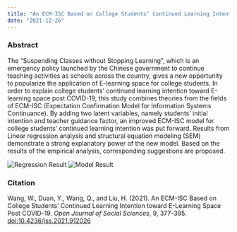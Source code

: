 ```yaml
---
title: "An ECM-ISC Based on College Students’ Continued Learning Intention toward E-Learning Space Post COVID-19"
date: "2021-12-26"
---
```


### Abstract

The “Suspending Classes without Stopping Learning”, which is an emergency policy launched by the Chinese government to continue teaching activities as schools across the country, gives a new opportunity to popularize the application of E-learning space for college students. In order to explain college students’ continued learning intention toward E-learning space post COVID-19, this study combines theories from the fields of ECM-ISC (Expectation Confirmation Model for Information Systems Continuance). By adding two latent variables, namely students’ initial intention and teacher guidance factor, an improved ECM-ISC model for college students’ continued learning intention was put forward. Results from Linear regression analysis and structural equation modeling (SEM) demonstrate a strong explanatory power of the new model. Based on the results of the empirical analysis, corresponding suggestions are proposed.

![Regression Result](ECMISC%20regression.png) ![Model Result](ECMISC%20model%20result.png) 

### Citation

Wang, W., Duan, Y., Wang, Q., and Liu, H. (2021). An ECM-ISC Based on College Students’ Continued Learning Intention toward E-Learning Space Post COVID-19. *Open Journal of Social Sciences*, 9, 377-395. [doi:10.4236/jss.2021.912026](https://doi.org/10.4236/jss.2021.912026)
